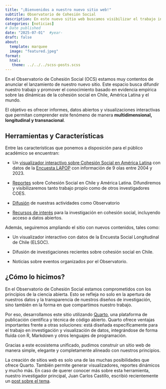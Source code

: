 ```yaml
---
title: "¡Bienvenidos a nuestro nuevo sitio web!"
subtitle: Observatorio de Cohesión Social
description: En este nuevo sitio web buscamos visibilizar el trabajo investigativo del Observatorio, asi como las actividades organizadas por nuestro equipo. 
categories: [noticias]
# Date published
date: "2025-07-01"  #year-
draft: false
about:
  template: marquee
  image: "featured.jpeg"
format: 
  html: 
   theme: ../../../scss-posts.scss 
---
```


En el Observatorio de Cohesión Social (OCS) estamos muy contentos de anunciar el lanzamiento de nuestro nuevo sitio. Este espacio busca difundir nuestro trabajo y promover el conocimiento basado en evidencia empírica sobre las dinámicas de la cohesión social en Chile, América Latina y el mundo.

El objetivo es ofrecer informes, datos abiertos y visualizaciones interactivas que permitan comprender este fenómeno de manera **multidimensional, longitudinal y transnacional**. 

## Herramientas y Características

Entre las características que ponemos a disposición para el público académico se encuentran:

- Un [visualizador interactivo sobre Cohesión Social en América Latina](incluir-link) con datos de la [Encuesta LAPOP](https://www.vanderbilt.edu/lapop/) con información de 9 olas entre 2004 y 2023.

- [Reportes](../../../index.qmd#reportesh1) sobre Cohesión Social en Chile y América Latina. Difundiremos y visibilizaremos tanto trabajo propio como de otros investigadores COES.

- [Difusión](../../../index.qmd#noticiash1) de nuestras actividades como Observatorio

- [Recursos de interés](../../../links.qmd) para la investigación en cohesión social, incluyendo acceso a datos abiertos.

Además, seguiremos ampliando el sitio con nuevos contenidos, tales como:

- Un visualizador interactivo con datos de la Encuesta Social Longitudinal de Chile (ELSOC).

- Difusión de investigaciones recientes sobre cohesión social en Chile.

- Noticias sobre eventos organizados por el Observatorio.
    
## ¿Cómo lo hicimos?

En el Observatorio de Cohesión Social estamos comprometidos con los principios de la ciencia abierta. Esto se refleja no solo en la apertura de nuestros datos y la transparencia de nuestros diseños de investigación, sino también en la forma en que compartimos nuestro trabajo.

Por eso, desarrollamos este sitio utilizando [Quarto](https://quarto.org/), una plataforma de publicación científica y técnica de código abierto. Quarto ofrece ventajas importantes frente a otras soluciones: está diseñada específicamente para el trabajo en investigación y visualización de datos, integrándose de forma fluida con R, Markdown y otros lenguajes de programación.

Gracias a este ecosistema unificado, pudimos construir un sitio web de manera simple, elegante y completamente alineado con nuestros principios.

La creación de sitios web es solo una de las muchas posibilidades que ofrece Quarto. También permite generar visualizadores, reportes dinámicos y mucho más. En caso de querer conocer más sobre esta herramienta, nuestro investigador principal, Juan Carlos Castillo, escribió recientemente un [post sobre el tema](https://juancarloscastillo.github.io/jc-quarto/blog/posts/quarto-migration/).





